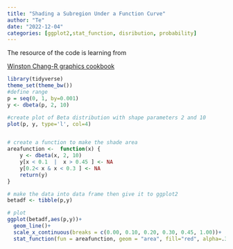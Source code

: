 ```yaml
---
title: "Shading a Subregion Under a Function Curve"
author: "Te"
date: "2022-12-04"
categories: [ggplot2,stat_function, disribution, probability]
---
```


The resource of the code is learning from

[Winston Chang-R graphics cookbook](https://r-graphics.org/recipe-miscgraph-function-shade)

```r
library(tidyverse)
theme_set(theme_bw())
#define range
p = seq(0, 1, by=0.001)
y <- dbeta(p, 2, 10)

#create plot of Beta distribution with shape parameters 2 and 10
plot(p, y, type='l', col=4)


# create a function to make the shade area
areafunction <-  function(x) {
    y <- dbeta(x, 2, 10)
    y[x < 0.1  |  x > 0.45 ] <- NA
    y[0.2< x & x < 0.3 ] <- NA
    return(y)
}

# make the data into data frame then give it to ggplot2
betadf <- tibble(p,y)

# plot
ggplot(betadf,aes(p,y))+
  geom_line()+
  scale_x_continuous(breaks = c(0.00, 0.10, 0.20, 0.30, 0.45, 1.00))+
  stat_function(fun = areafunction, geom = "area", fill="red", alpha=.3 )
```
